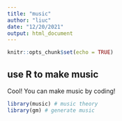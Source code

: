 ```yaml
---
title: "music"
author: "liuc"
date: "12/20/2021"
output: html_document
---
```


```r
knitr::opts_chunk$set(echo = TRUE)
```

## use R to make music

Cool! You can make music by coding!

```r
library(music) # music theory
library(gm) # generate music
```

